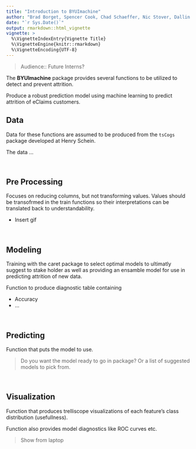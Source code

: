 ```yaml
---
title: "Introduction to BYUImachine"
author: "Brad Borget, Spencer Cook, Chad Schaeffer, Nic Stover, Dallin Webb"
date: "`r Sys.Date()`"
output: rmarkdown::html_vignette
vignette: >
  %\VignetteIndexEntry{Vignette Title}
  %\VignetteEngine{knitr::rmarkdown}
  %\VignetteEncoding{UTF-8}
---
```


> Audience:: Future Interns?

The **BYUImachine** package provides several functions to be utilized to detect and prevent attrition. 

Produce a robust prediction model using machine learning to predict attrition of eClaims customers.

## Data

Data for these functions are assumed to be produced from the `tsCogs` package developed at Henry Schein. 

The data ...

<br>

## Pre Processing

Focuses on reducing columns, but not transforming values. Values should be transofrmed in the train functions so their interpretations can be translated back to understandability. 

* Insert gif

<br>

## Modeling

Training with the caret package to select optimal models to ultimatly suggest to stake holder as well as providing an ensamble model for use in predicting attrition of new data.

Function to produce diagnostic table containing 

* Accuracy
* ...

<br>

## Predicting

Function that puts the model to use.

> Do you want the model ready to go in package? Or a list of suggested models to pick from.

<br>

## Visualization

Function that produces trelliscope visualizations of each feature's class distribution (usefullness). 

Function also provides model diagnostics like ROC curves etc. 

> Show from laptop

<br>

<br>
